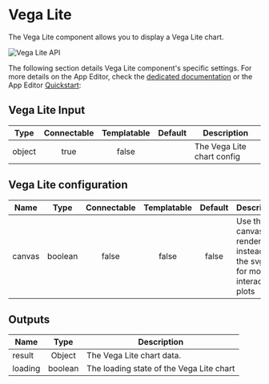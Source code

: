 

# Vega Lite

The Vega Lite component allows you to display a Vega Lite chart.

![Vega Lite API](../../assets/apps/4_app_component_library/vega-lite.png.webp)

The following section details Vega Lite component's specific settings. For more details on the App Editor, check the [dedicated documentation](../0_app_editor/index.mdx) or the App Editor [Quickstart](../../getting_started/7_apps_quickstart/index.mdx):

<div class="grid grid-cols-2 gap-6 mb-4">
    <DocCard
        color="orange"
        title="App Editor Documentation"
        description="The app editor is a low-code builder to create apps with components, create interactions with runnables, and configure the app settings."
        href="/docs/apps/app_editor"
    />
    <DocCard
        color="orange"
        title="Apps Quickstart"
        description="Learn how to build your first app in a matter of minutes."
        href="/docs/getting_started/apps_quickstart"
    />
</div>

## Vega Lite Input

|  Type  | Connectable | Templatable | Default | Description                |
| :----: | :---------: | :---------: | :-----: | -------------------------- |
| object |    true     |    false    |         | The Vega Lite chart config |

## Vega Lite configuration

| Name   |  Type   | Connectable | Templatable | Default | Description                                                               |
| ------ | :-----: | :---------: | :---------: | :-----: | ------------------------------------------------------------------------- |
| canvas | boolean |    false    |    false    |  false  | Use the canvas renderer instead of the svg one for more interactive plots |

## Outputs

| Name    |  Type   | Description                              |
| ------- | :-----: | ---------------------------------------- |
| result  | Object  | The Vega Lite chart data.                |
| loading | boolean | The loading state of the Vega Lite chart |
